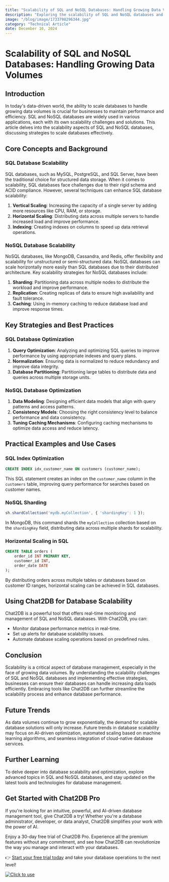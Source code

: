 ```yaml
---
title: "Scalability of SQL and NoSQL Databases: Handling Growing Data Volumes"
description: "Exploring the scalability of SQL and NoSQL databases and strategies to scale databases for handling increasing data volumes."
image: "/blog/image/1733798296344.jpg"
category: "Technical Article"
date: December 10, 2024
---
```


# Scalability of SQL and NoSQL Databases: Handling Growing Data Volumes


<Authors date="December 10, 2024">
  <Author name="Ethan Clarke" link="https://chat2db.ai" />
</Authors>

## Introduction

In today's data-driven world, the ability to scale databases to handle growing data volumes is crucial for businesses to maintain performance and efficiency. SQL and NoSQL databases are widely used in various applications, each with its own scalability challenges and solutions. This article delves into the scalability aspects of SQL and NoSQL databases, discussing strategies to scale databases effectively.

## Core Concepts and Background

### SQL Database Scalability

SQL databases, such as MySQL, PostgreSQL, and SQL Server, have been the traditional choice for structured data storage. When it comes to scalability, SQL databases face challenges due to their rigid schema and ACID compliance. However, several techniques can enhance SQL database scalability:

1. **Vertical Scaling**: Increasing the capacity of a single server by adding more resources like CPU, RAM, or storage.
2. **Horizontal Scaling**: Distributing data across multiple servers to handle increased load and improve performance.
3. **Indexing**: Creating indexes on columns to speed up data retrieval operations.

### NoSQL Database Scalability

NoSQL databases, like MongoDB, Cassandra, and Redis, offer flexibility and scalability for unstructured or semi-structured data. NoSQL databases can scale horizontally more easily than SQL databases due to their distributed architecture. Key scalability strategies for NoSQL databases include:

1. **Sharding**: Partitioning data across multiple nodes to distribute the workload and improve performance.
2. **Replication**: Creating replicas of data to ensure high availability and fault tolerance.
3. **Caching**: Using in-memory caching to reduce database load and improve response times.

## Key Strategies and Best Practices

### SQL Database Optimization

1. **Query Optimization**: Analyzing and optimizing SQL queries to improve performance by using appropriate indexes and query plans.
2. **Normalization**: Ensuring data is normalized to reduce redundancy and improve data integrity.
3. **Database Partitioning**: Partitioning large tables to distribute data and queries across multiple storage units.

### NoSQL Database Optimization

1. **Data Modeling**: Designing efficient data models that align with query patterns and access patterns.
2. **Consistency Models**: Choosing the right consistency level to balance performance and data consistency.
3. **Tuning Caching Mechanisms**: Configuring caching mechanisms to optimize data access and reduce latency.

## Practical Examples and Use Cases

### SQL Index Optimization

```sql
CREATE INDEX idx_customer_name ON customers (customer_name);
```

This SQL statement creates an index on the `customer_name` column in the `customers` table, improving query performance for searches based on customer names.

### NoSQL Sharding

```javascript
sh.shardCollection('mydb.myCollection', { 'shardingKey': 1 });
```

In MongoDB, this command shards the `myCollection` collection based on the `shardingKey` field, distributing data across multiple shards for scalability.

### Horizontal Scaling in SQL

```sql
CREATE TABLE orders (
    order_id INT PRIMARY KEY,
    customer_id INT,
    order_date DATE
);
```

By distributing orders across multiple tables or databases based on customer ID ranges, horizontal scaling can be achieved in SQL databases.

## Using Chat2DB for Database Scalability

Chat2DB is a powerful tool that offers real-time monitoring and management of SQL and NoSQL databases. With Chat2DB, you can:

- Monitor database performance metrics in real-time.
- Set up alerts for database scalability issues.
- Automate database scaling operations based on predefined rules.

## Conclusion

Scalability is a critical aspect of database management, especially in the face of growing data volumes. By understanding the scalability challenges of SQL and NoSQL databases and implementing effective strategies, businesses can ensure their databases can handle increasing data loads efficiently. Embracing tools like Chat2DB can further streamline the scalability process and enhance database performance.

## Future Trends

As data volumes continue to grow exponentially, the demand for scalable database solutions will only increase. Future trends in database scalability may focus on AI-driven optimization, automated scaling based on machine learning algorithms, and seamless integration of cloud-native database services.

## Further Learning

To delve deeper into database scalability and optimization, explore advanced topics in SQL and NoSQL databases, and stay updated on the latest tools and technologies for database management.


## Get Started with Chat2DB Pro

If you're looking for an intuitive, powerful, and AI-driven database management tool, give Chat2DB a try! Whether you're a database administrator, developer, or data analyst, Chat2DB simplifies your work with the power of AI.

Enjoy a 30-day free trial of Chat2DB Pro. Experience all the premium features without any commitment, and see how Chat2DB can revolutionize the way you manage and interact with your databases.

👉 [Start your free trial today](https://chat2db.ai/pricing) and take your database operations to the next level!


[![Click to use](/image/blog/bg/chat2db.jpg)](https://chat2db.ai/)
